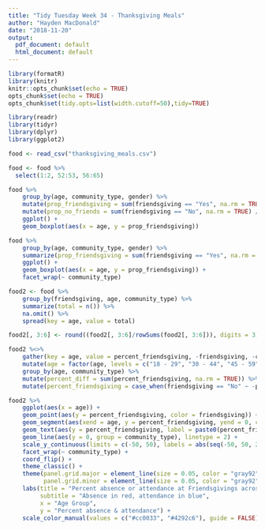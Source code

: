 ---
title: "Tidy Tuesday Week 34 - Thanksgiving Meals"
author: "Hayden MacDonald"
date: "2018-11-20"
output:
  pdf_document: default
  html_document: default
---

```{r setup, include=FALSE}
library(formatR)
library(knitr)
knitr::opts_chunk$set(echo = TRUE)
opts_chunk$set(echo = TRUE)
opts_chunk$set(tidy.opts=list(width.cutoff=50),tidy=TRUE)
```

```{r setup}
library(readr)
library(tidyr)
library(dplyr)
library(ggplot2)
```

```{r import}
food <- read_csv("thanksgiving_meals.csv")
```

```{r wrangle}
food <- food %>% 
  select(1:2, 52:53, 56:65)
```

```{r}
food %>%
    group_by(age, community_type, gender) %>%
    mutate(prop_friendsgiving = sum(friendsgiving == "Yes", na.rm = TRUE) / n()) %>%
    mutate(prop_no_friends = sum(friendsgiving == "No", na.rm = TRUE) / n()) %>%
    ggplot() +
    geom_boxplot(aes(x = age, y = prop_friendsgiving))
```


```{r proportion of participants taking part in friendsgiving}
food %>%
    group_by(age, community_type, gender) %>%
    summarize(prop_friendsgiving = sum(friendsgiving == "Yes", na.rm = TRUE) / n()) %>%
    ggplot() +
    geom_boxplot(aes(x = age, y = prop_friendsgiving)) +
    facet_wrap(~ community_type)
```

```{r compute percentage attendance / absence across age / community types}
food2 <- food %>%
    group_by(friendsgiving, age, community_type) %>%
    summarize(total = n()) %>%
    na.omit() %>%
    spread(key = age, value = total)

food2[, 3:6] <- round((food2[, 3:6]/rowSums(food2[, 3:6])), digits = 3) * 100

food2 %<>%
    gather(key = age, value = percent_friendsgiving, -friendsgiving, -community_type) %>%
    mutate(age = factor(age, levels = c("18 - 29", "30 - 44", "45 - 59", "60+"))) %>%
    group_by(age, community_type) %>%
    mutate(percent_diff = sum(percent_friendsgiving, na.rm = TRUE)) %>%
    mutate(percent_friendsgiving = case_when(friendsgiving == "No" ~ -percent_friendsgiving, friendsgiving == "Yes" ~ percent_friendsgiving))
```

```{r mirror lollipop / cleveland dot plot}
food2 %>%
    ggplot(aes(x = age)) +
    geom_point(aes(y = percent_friendsgiving, color = friendsgiving)) +
    geom_segment(aes(xend = age, y = percent_friendsgiving, yend = 0, color = friendsgiving)) +
    geom_text(aes(y = percent_friendsgiving, label = paste0(percent_friendsgiving, "%"), color = friendsgiving), vjust = -1) +
    geom_line(aes(y = 0, group = community_type), linetype = 2) +
    scale_y_continuous(limits = c(-50, 50), labels = abs(seq(-50, 50, 25))) +
    facet_wrap(~ community_type) +
    coord_flip() +
    theme_classic() +
    theme(panel.grid.major = element_line(size = 0.05, color = "gray92"), 
          panel.grid.minor = element_line(size = 0.05, color = "gray92")) +
    labs(title = "Percent absence or attendance at Friendsgivings across age groups and community types",
         subtitle = "Absence in red, attendance in blue",
         x = "Age Group", 
         y = "Percent absence & attendance") +
    scale_color_manual(values = c("#cc0033", "#4292c6"), guide = FALSE)
```























